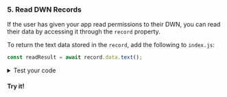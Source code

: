 <section class="docs-section">

### 5. Read DWN Records

If the user has given your app read permissions to their DWN, you can read their data by accessing it through the `record` property.


To return the text data stored in the `record`, add the following to `index.js`:
```js
const readResult = await record.data.text();
```

<details>
<summary>Test your code</summary>
<p>
To see the record that was read from the DWN, add the following to <code>index.js</code>:

```js
console.log('Read result: ', readResult);
```

The output will resemble:

```js
Read result: Hello Web5
```

</p>
</details>

#### Try it!

</section>
